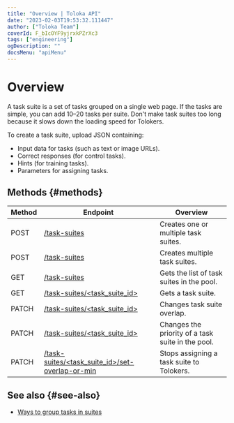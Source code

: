 ```yaml
---
title: "Overview | Toloka API"
date: "2023-02-03T19:53:32.111447"
author: ["Toloka Team"]
coverId: F_bIcOYF9yjrxkPZrXc3
tags: ["engineering"]
ogDescription: ""
docsMenu: "apiMenu"
---
```


# Overview

A task suite is a set of tasks grouped on a single web page. If the tasks are simple, you can add 10–20 tasks per suite. Don't make task suites too long because it slows down the loading speed for Tolokers.

To create a task suite, upload JSON containing:

- Input data for tasks (such as text or image URLs).
- Correct responses (for control tasks).
- Hints (for training tasks).
- Parameters for assigning tasks.

## Methods {#methods}

Method | Endpoint | Overview
----- | ----- | -----
POST | [/task-suites](/docs-new/api/create-task-suite) | Creates one or multiple task suites.
POST | [/task-suites](/docs-new/api/create-task-suite-batch) | Creates multiple task suites.
GET | [/task-suites](/docs-new/api/get-task-suite-list) | Gets the list of task suites in the pool.
GET | [/task-suites/<task_suite_id>](/docs-new/api/get-task-suite) | Gets a task suite.
PATCH | [/task-suites/<task_suite_id>](/docs-new/api/edit-overlap) | Changes task suite overlap.
PATCH | [/task-suites/<task_suite_id>](/docs-new/api/edit-order) | Changes the priority of a task suite in the pool.
PATCH | [/task-suites/<task_suite_id>/set-overlap-or-min](/docs-new/api/set-min-suite-overlap) | Stops assigning a task suite to Tolokers.

## See also {#see-also}

- [Ways to group tasks in suites](https://toloka.ai/en/docs/guide/concepts/distribute-tasks-by-pages)
